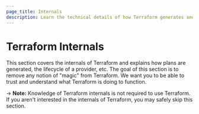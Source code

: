 ```yaml
---
page_title: Internals
description: Learn the technical details of how Terraform generates and executes infrastructure plans, works with plugins, obtains credentials, etc.
---
```


# Terraform Internals

This section covers the internals of Terraform and explains how
plans are generated, the lifecycle of a provider, etc. The goal
of this section is to remove any notion of "magic" from Terraform.
We want you to be able to trust and understand what Terraform is
doing to function.

-> **Note:** Knowledge of Terraform internals is not
required to use Terraform. If you aren't interested in the internals
of Terraform, you may safely skip this section.
